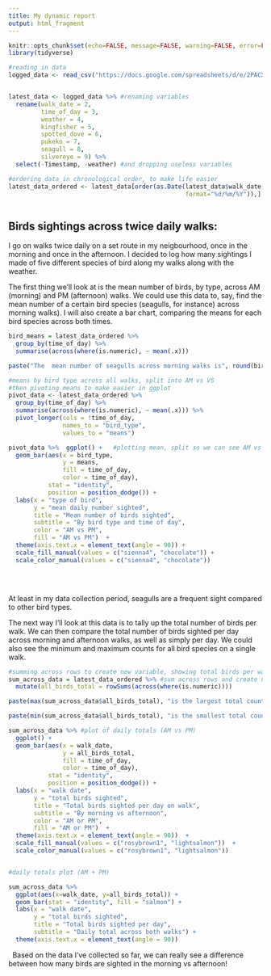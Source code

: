 ---
title: My dynamic report
output: html_fragment
---

```{r setup, include=FALSE}
knitr::opts_chunk$set(echo=FALSE, message=FALSE, warning=FALSE, error=FALSE)
library(tidyverse)
```

```{r }
#reading in data
logged_data <- read_csv("https://docs.google.com/spreadsheets/d/e/2PACX-1vQonehw-5FyAUDxlGEsJKwdL1GNbTWX1pE2qTy_yyq_56XkjS7wmjiojyqhqeVLdgPjUKuLwG3E6tqd/pub?gid=337921844&single=true&output=csv")


latest_data <- logged_data %>% #renaming variables
  rename(walk_date = 2, 
         time_of_day = 3,
         weather = 4,
         kingfisher = 5,
         spotted_dove = 6,
         pukeko = 7, 
         seagull = 8, 
         silvereye = 9) %>%
  select(-Timestamp, -weather) #and dropping useless variables

#ordering data in chronological order, to make life easier
latest_data_ordered <- latest_data[order(as.Date(latest_data$walk_date, 
                                                 format="%d/%m/%Y")),]



```

## Birds sightings across twice daily walks:

I go on walks twice daily on a set route in my neigbourhood, once in the morning and once in the afternoon. I decided to log how many sightings I made of five different species of bird along my walks along with the weather. 

The first thing we'll look at is the mean number of birds, by type, across AM (morning) and PM (afternoon) walks. We could use this data to, say, find the mean number of a certain bird species (seagulls, for instance) across morning walks). I will also create a bar chart, comparing the means for each bird species across both times. 

```{r, echo=FALSE}

bird_means = latest_data_ordered %>%  
  group_by(time_of_day) %>% 
  summarise(across(where(is.numeric), ~ mean(.x)))

paste("The  mean number of seagulls across morning walks is", round(bird_means[1,5],2))

#means by bird type across all walks, split into AM vs VS
#then pivoting means to make easier in ggplot
pivot_data <- latest_data_ordered %>%  
  group_by(time_of_day) %>% 
  summarise(across(where(is.numeric), ~ mean(.x))) %>%
  pivot_longer(cols = !time_of_day, 
               names_to = "bird_type", 
               values_to = "means")

pivot_data %>%  ggplot() +   #plotting mean, split so we can see AM vs PM
  geom_bar(aes(x = bird_type,
               y = means,
               fill = time_of_day,
               color = time_of_day),
           stat = "identity", 
           position = position_dodge()) +
  labs(x = "type of bird",
       y = "mean daily number sighted",
       title = "Mean number of birds sighted",
       subtitle = "By bird type and time of day",
       color = "AM vs PM",
       fill = "AM vs PM")  +
  theme(axis.text.x = element_text(angle = 90)) +
  scale_fill_manual(values = c("sienna4", "chocolate")) +
  scale_color_manual(values = c("sienna4", "chocolate"))  



```
\  
\  


At least in my data collection period, seagulls are a frequent sight compared to other bird types. \  


The next way I'll look at this data is to tally up the total number of birds per walk. We can then compare the total number of birds sighted per day across morning and afternoon walks, as well as simply per day. We could also see the minimum and maximum counts for all bird species on a single walk.

```{r, echo=FALSE}


#summing across rows to create new variable, showing total birds per walk
sum_across_data = latest_data_ordered %>% #sum across rows and create new var.
  mutate(all_birds_total = rowSums(across(where(is.numeric)))) 

paste(max(sum_across_data$all_birds_total), "is the largest total count of birds of all species sighted on a single walk.")

paste(min(sum_across_data$all_birds_total), "is the smallest total count of birds of all species sighted on a single walk.")

sum_across_data %>% #plot of daily totals (AM vs PM)
  ggplot() +
  geom_bar(aes(x = walk_date,
               y = all_birds_total,
               fill = time_of_day,
               color = time_of_day),
           stat = "identity",
           position = position_dodge()) +
  labs(x = "walk date",
       y = "total birds sighted",
       title = "Total birds sighted per day on walk",
       subtitle = "By morning vs afternoon",
       color = "AM or PM",
       fill = "AM or PM")  +
  theme(axis.text.x = element_text(angle = 90))  +
  scale_fill_manual(values = c("rosybrown1", "lightsalmon"))  +
  scale_color_manual(values = c("rosybrown1", "lightsalmon"))  


#daily totals plot (AM + PM)

sum_across_data %>%
  ggplot(aes(x=walk_date, y=all_birds_total)) + 
  geom_bar(stat = "identity", fill = "salmon") +
  labs(x = "walk date",
       y = "total birds sighted",
       title = "Total birds sighted per day",
       subtitle = "Daily total across both walks") +
  theme(axis.text.x = element_text(angle = 90))

```

\  Based on the data I've collected so far, we can really see a difference between how many birds are sighted in the morning vs afternoon!